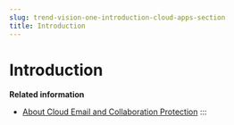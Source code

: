 ```yaml
---
slug: trend-vision-one-introduction-cloud-apps-section
title: Introduction
---
```

# Introduction

**Related information**

- [About Cloud Email and Collaboration Protection](cemp-intro.mdx)
:::
